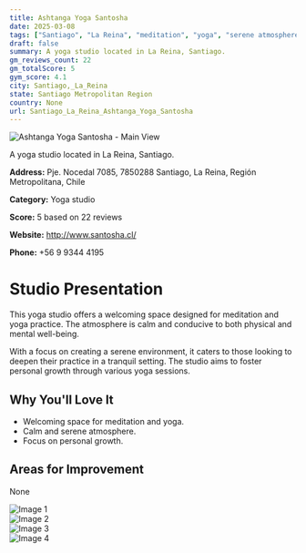 ```yaml
---
title: Ashtanga Yoga Santosha
date: 2025-03-08
tags: ["Santiago", "La Reina", "meditation", "yoga", "serene atmosphere", "Santiago, La Reina"]  
draft: false
summary: A yoga studio located in La Reina, Santiago.
gm_reviews_count: 22
gm_totalScore: 5
gym_score: 4.1
city: Santiago,_La_Reina
state: Santiago Metropolitan Region
country: None
url: Santiago_La_Reina_Ashtanga_Yoga_Santosha
---
```


<div className="aspect-[16/9] relative my-8">
  <img 
    src="https://lh5.googleusercontent.com/p/AF1QipMW1Wjql6CTBXem0Tr1sxO3VUz69pf-r82Xkvdx=w1920-h1080-k-no"
    alt="Ashtanga Yoga Santosha - Main View"
    className="object-cover absolute inset-0 w-full h-full rounded-lg"
  />
</div>

A yoga studio located in La Reina, Santiago.

**Address:** Pje. Nocedal 7085, 7850288 Santiago, La Reina, Región Metropolitana, Chile

**Category:** Yoga studio

**Score:** 5 based on 22 reviews

**Website:** http://www.santosha.cl/

**Phone:** +56 9 9344 4195

# Studio Presentation

This yoga studio offers a welcoming space designed for meditation and yoga practice. The atmosphere is calm and conducive to both physical and mental well-being.

With a focus on creating a serene environment, it caters to those looking to deepen their practice in a tranquil setting. The studio aims to foster personal growth through various yoga sessions.

## Why You'll Love It

- Welcoming space for meditation and yoga.
- Calm and serene atmosphere.
- Focus on personal growth.

## Areas for Improvement

None

<div className="grid grid-cols-1 xl:grid-cols-2 gap-4 my-8">
<div className="aspect-[4/3] relative"><img src="https://lh5.googleusercontent.com/p/AF1QipMQlgcfNa3aXmyZ15ivlmNMiQFbgFgy85KRgaU0=w1920-h1080-k-no" alt="Image 1" className="object-cover absolute inset-0 w-full h-full rounded-lg" /></div>
<div className="aspect-[4/3] relative"><img src="https://lh5.googleusercontent.com/p/AF1QipO7pq7cP9WIN7doZA-2boTxIHpLwCVM2A6xm_Pf=w1920-h1080-k-no" alt="Image 2" className="object-cover absolute inset-0 w-full h-full rounded-lg" /></div>
<div className="aspect-[4/3] relative"><img src="https://lh5.googleusercontent.com/p/AF1QipOgASsKUS22_P2RoG_5Ldkzr6KwQPsbj2lh9ZT8=w1920-h1080-k-no" alt="Image 3" className="object-cover absolute inset-0 w-full h-full rounded-lg" /></div>
<div className="aspect-[4/3] relative"><img src="https://lh5.googleusercontent.com/p/AF1QipNnkMbibATt_XUv9Bb4up-_ktXGy5h8HxOVVVqN=w1920-h1080-k-no" alt="Image 4" className="object-cover absolute inset-0 w-full h-full rounded-lg" /></div>
</div>
